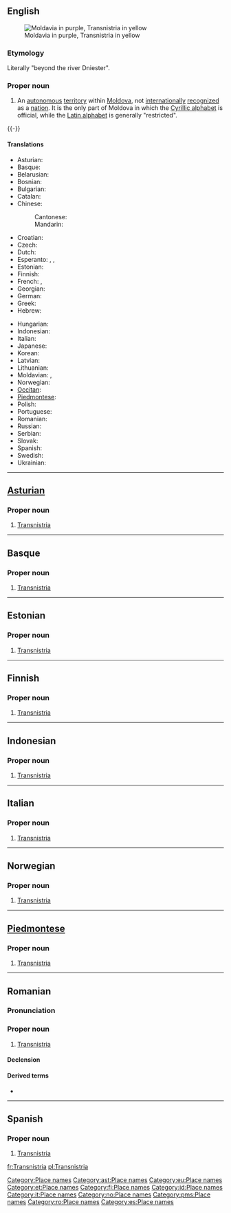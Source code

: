 ==English==
{{wikipedia}}
[[Image:Transnistria-map.png|thumb|right|Moldavia in purple, Transnistria in yellow]]

===Etymology===
Literally "beyond the river Dniester".

===Proper noun===
{{en-proper-noun}}

# An [[autonomous]] [[territory]] within [[Moldova]], not [[internationally]] [[recognized]] as a [[nation]]. It is the only part of Moldova in which the [[Cyrillic alphabet]] is official, while the [[Latin alphabet]] is generally "restricted".

{{-}}
====Translations====
{{trans-top|Transnistria, an autonomous territory in Moldova}}
* Asturian: {{t|ast|Transnistria|f}}
* Basque: {{t|eu|Transnistria}}
* Belarusian: {{t|be|Прыднястроўе}}
* Bosnian: {{t|bs|Pridnjestrovska Moldavska Republika|f}}
* Bulgarian: {{t|bg|Приднестровие|f|tr=Pridnestrovie}}
* Catalan: {{t|ca|Transnístria|f}}
* Chinese: {{zh-ts|德涅斯特河沿岸共和國|德涅斯特河沿岸共和国}}
*: Cantonese: {{t|yue|德涅斯特河沿岸共和國}}
*: Mandarin: {{t|zh|德涅斯特河沿岸共和国}}
* Croatian: {{t|hr|Pridnjestrovska Moldavska Republika|f}}
* Czech: {{t|cs|Podněstří}}
* Dutch: {{t|nl|Trans-Nistrië}}
* Esperanto: {{t|eo|Ĉednestrio}}, {{t|eo|Transdnestrio}}, {{t|eo|Transnistrio}}
* Estonian: {{t|et|Transnistria}}
* Finnish: {{t|fi|Transnistria}}
* French: {{t|fr|Transnistrie|f}}, {{t|fr|République moldave de Transnistrie|f}}
* Georgian: {{t|ka|დნესტრისპირეთი}}
* German: {{t|de|Transnistrien}}
* Greek: {{t|el|Υπερδνειστερία}}
* Hebrew: {{t|he|טרנסניסטריה|}} {{g|Hebrew}}
{{trans-mid}}
* Hungarian: {{t|hu|Dnyeszter Menti Köztársaság}}
* Indonesian: {{t|id|Transnistria}}
* Italian: {{t|it|Transnistria|f}}
* Japanese: {{t|ja|沿ドニエストル共和国}}
* Korean: {{t|ko|트란스니스트리아}}
* Latvian: {{t|lv|Piedņestras Moldāvu Republika}}
* Lithuanian: {{t|lt|Padniestrė}}
* Moldavian: {{t|mo|Транснистриа|f|tr=[[#Romanian|Transnistria]]}}, {{t|mo|Република Молдовеняскэ Нистрянэ|f|tr=[[Republica Moldovenească Nistreană]]}}
* Norwegian: {{t|no|Transnistria}}
* [[Occitan]]: {{t|oc|Transnístria|f}}
* [[Piedmontese]]: {{t|pms|Transnistria|f}}
* Polish: {{t|pl|Naddniestrze}}
* Portuguese: {{t|pt|Transnístria|f}}
* Romanian: {{t|ro|Transnistria|f}}
* Russian: {{t|ru|Приднестровье|tr=Pridnestrov'e}}
* Serbian: {{t|sr|Придњестровље}}
* Slovak: {{t|sk|Podnestersko}}
* Spanish: {{t|es|Transnistria}}
* Swedish: {{t|sv|Transnistrien}}
* Ukrainian: {{t|uk|Придністровська Молдавська Республіка|tr=Pridnistrovs'ka Moldavs'ka Respublika|f}}
{{trans-bot}}

[[Category:Place names]]

----

==[[Asturian]]==
{{wikipedia|lang=ast}}

===Proper noun===
{{infl|ast|proper noun|g=f}}

# [[#English|Transnistria]]

[[Category:ast:Place names]]

----

==Basque==
{{wikipedia|lang=eu}}

===Proper noun===
{{infl|eu|proper noun}}

# [[#English|Transnistria]]

[[Category:eu:Place names]]

----

==Estonian==
{{wikipedia|lang=et}}

===Proper noun===
{{infl|et|proper noun}}

# [[#English|Transnistria]]

[[Category:et:Place names]]

----

==Finnish==
{{wikipedia|lang=fi}}

===Proper noun===
{{infl|fi|proper noun}}

# [[#English|Transnistria]]

[[Category:fi:Place names]]

----

==Indonesian==
{{wikipedia|lang=id}}

===Proper noun===
{{infl|id|proper noun|g=}}

# [[#English|Transnistria]]

[[Category:id:Place names]]

----

==Italian==
{{wikipedia|lang=it}}

===Proper noun===
{{infl|it|proper noun|g=f}}

# [[#English|Transnistria]]

[[Category:it:Place names]]

----

==Norwegian==
{{wikipedia|lang=no}}

===Proper noun===
{{infl|no|proper noun|g=g}}

# [[#English|Transnistria]]

[[Category:no:Place names]]

----

==[[Piedmontese]]==
{{wikipedia|lang=pms}}

===Proper noun===
{{infl|pms|proper noun|g=f}}

# [[#English|Transnistria]]

[[Category:pms:Place names]]

----

==Romanian==
{{wikipedia|lang=ro}}

===Pronunciation===
{{IPA|[trans'ni.stri.a]|lang=ro}}

===Proper noun===
{{infl|ro|proper noun|g=f}}

# [[#English|Transnistria]]

====Declension====
{{ro-country|gend=f|Transnistriei}}

====Derived terms====
* {{l|ro|transnistrian}}

[[Category:ro:Place names]]

----

==Spanish==
{{wikipedia|lang=es}}

===Proper noun===
{{infl|es|proper noun|g=f}}

# [[#English|Transnistria]]

[[Category:es:Place names]]


[[fr:Transnistria]]
[[pl:Transnistria]]